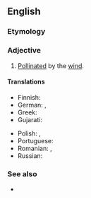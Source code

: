 ==English==

===Etymology===
{{confix|en|anemo|philous}}

===Adjective===
{{en-adj|-}}

# {{lb|en|botany}} [[pollinated|Pollinated]] by the [[wind]].
#: {{syn|en|anemogamous}}

====Translations====
{{trans-top|pollinated by the wind}}
* Finnish: {{t|fi|tuulipölytteinen}}
* German: {{t|de|anemophil}}, {{t|de|anemogam}}
* Greek: {{t+|el|αερόγαμος}}
* Gujarati: {{t|gu|પવનપરાગિત}}
{{trans-mid}}
* Polish: {{t|pl|wiatropylny}}, {{t|pl|anemogamiczny}}
* Portuguese: {{t|pt|anemófilo}}
* Romanian: {{t+|ro|anemofil}}, {{t|ro|anemogam}}
* Russian: {{t+|ru|анемофи́льный}}
{{trans-bottom}}

===See also===
* {{l|en|anemophily}}